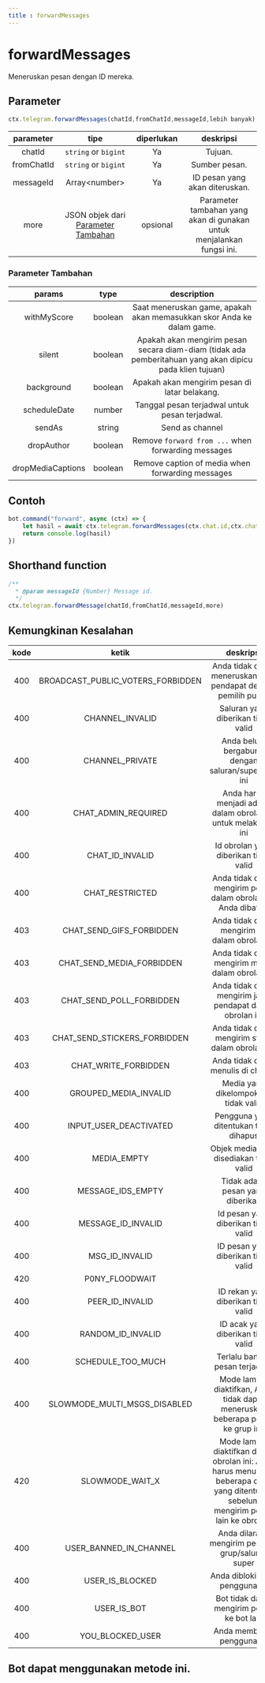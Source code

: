 ```yaml
---
title : forwardMessages
---
```

# forwardMessages
Meneruskan pesan dengan ID mereka.
## Parameter
```ts
ctx.telegram.forwardMessages(chatId,fromChatId,messageId,lebih banyak)
```
| parameter | tipe | diperlukan | deskripsi | 
| :----: | :---: | :-----: | :---------: |
| chatId | `string` or `bigint` | Ya | Tujuan. | 
| fromChatId| `string` or `bigint` | Ya | Sumber pesan. | 
| messageId | Array&lt;number&gt; | Ya | ID pesan yang akan diteruskan. | 
| more | JSON objek dari [Parameter Tambahan](#paramete-tambahan) | opsional | Parameter tambahan yang akan di gunakan untuk menjalankan fungsi ini. | 

### Parameter Tambahan
| params | type | description | 
| :----: | :---: | :---------: |
| withMyScore | boolean | Saat meneruskan game, apakah akan memasukkan skor Anda ke dalam game. | 
| silent | boolean | Apakah akan mengirim pesan secara diam-diam (tidak ada pemberitahuan yang akan dipicu pada klien tujuan) | 
| background | boolean | Apakah akan mengirim pesan di latar belakang. | 
| scheduleDate | number | Tanggal pesan terjadwal untuk pesan terjadwal. | 
| sendAs | string | Send as channel | 
| dropAuthor | boolean | Remove `forward from ...` when forwarding messages | 
| dropMediaCaptions | boolean | Remove caption of media when forwarding messages | 

## Contoh
```ts highlight="2"
bot.command("forward", async (ctx) => {
    let hasil = await ctx.telegram.forwardMessages(ctx.chat.id,ctx.chat.id,[ctx.id])
    return console.log(hasil)
})
```
## Shorthand function 
```ts 
/**
  * @param messageId {Number} Message id.
  */
ctx.telegram.forwardMessage(chatId,fromChatId,messageId,more)
```
## Kemungkinan Kesalahan
| kode | ketik | deskripsi |
| :---: | :---: | :------:|
|400|BROADCAST_PUBLIC_VOTERS_FORBIDDEN|Anda tidak dapat meneruskan jajak pendapat dengan pemilih publik|
|400|CHANNEL_INVALID|Saluran yang diberikan tidak valid|
|400|CHANNEL_PRIVATE|Anda belum bergabung dengan saluran/supergrup ini|
|400|CHAT_ADMIN_REQUIRED|Anda harus menjadi admin dalam obrolan ini untuk melakukan ini|
|400|CHAT_ID_INVALID|Id obrolan yang diberikan tidak valid|
|400|CHAT_RESTRICTED|Anda tidak dapat mengirim pesan dalam obrolan ini, Anda dibatasi|
|403|CHAT_SEND_GIFS_FORBIDDEN|Anda tidak dapat mengirim gif dalam obrolan ini|
|403|CHAT_SEND_MEDIA_FORBIDDEN|Anda tidak dapat mengirim media dalam obrolan ini|
|403|CHAT_SEND_POLL_FORBIDDEN|Anda tidak dapat mengirim jajak pendapat dalam obrolan ini|
|403|CHAT_SEND_STICKERS_FORBIDDEN|Anda tidak dapat mengirim stiker dalam obrolan ini.|
|403|CHAT_WRITE_FORBIDDEN|Anda tidak dapat menulis di chat ini|
|400|GROUPED_MEDIA_INVALID|Media yang dikelompokkan tidak valid|
|400|INPUT_USER_DEACTIVATED|Pengguna yang ditentukan telah dihapus|
|400|MEDIA_EMPTY|Objek media yang disediakan tidak valid|
|400|MESSAGE_IDS_EMPTY|Tidak ada id pesan yang diberikan|
|400|MESSAGE_ID_INVALID|Id pesan yang diberikan tidak valid|
|400|MSG_ID_INVALID|ID pesan yang diberikan tidak valid|
|420|P0NY_FLOODWAIT||
|400|PEER_ID_INVALID|ID rekan yang diberikan tidak valid|
|400|RANDOM_ID_INVALID|ID acak yang diberikan tidak valid|
|400|SCHEDULE_TOO_MUCH|Terlalu banyak pesan terjadwal|
|400|SLOWMODE_MULTI_MSGS_DISABLED|Mode lambat diaktifkan, Anda tidak dapat meneruskan beberapa pesan ke grup ini.|
|420|SLOWMODE_WAIT_X|Mode lambat diaktifkan dalam obrolan ini: Anda harus menunggu beberapa detik yang ditentukan sebelum mengirim pesan lain ke obrolan.|
|400|USER_BANNED_IN_CHANNEL|Anda dilarang mengirim pesan di grup/saluran super|
|400|USER_IS_BLOCKED|Anda diblokir oleh pengguna ini|
|400|USER_IS_BOT|Bot tidak dapat mengirim pesan ke bot lain|
|400|YOU_BLOCKED_USER|Anda memblokir pengguna ini|
 
## Bot dapat menggunakan metode ini.